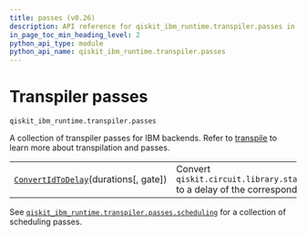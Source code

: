 ```yaml
---
title: passes (v0.26)
description: API reference for qiskit_ibm_runtime.transpiler.passes in qiskit-ibm-runtime v0.26
in_page_toc_min_heading_level: 2
python_api_type: module
python_api_name: qiskit_ibm_runtime.transpiler.passes
---
```


<span id="transpiler-passes-qiskit-ibm-runtime-transpiler-passes" />

<span id="module-qiskit_ibm_runtime.transpiler.passes" />

# Transpiler passes

`qiskit_ibm_runtime.transpiler.passes`

A collection of transpiler passes for IBM backends. Refer to [transpile](/transpile) to learn more about transpilation and passes.

|                                                                                                                                                         |                                                                                               |
| ------------------------------------------------------------------------------------------------------------------------------------------------------- | --------------------------------------------------------------------------------------------- |
| [`ConvertIdToDelay`](qiskit_ibm_runtime.transpiler.passes.ConvertIdToDelay "qiskit_ibm_runtime.transpiler.passes.ConvertIdToDelay")(durations\[, gate]) | Convert `qiskit.circuit.library.standard_gates.IGate` to a delay of the corresponding length. |

See [`qiskit_ibm_runtime.transpiler.passes.scheduling`](qiskit_ibm_runtime.transpiler.passes.scheduling#module-qiskit_ibm_runtime.transpiler.passes.scheduling "qiskit_ibm_runtime.transpiler.passes.scheduling") for a collection of scheduling passes.


